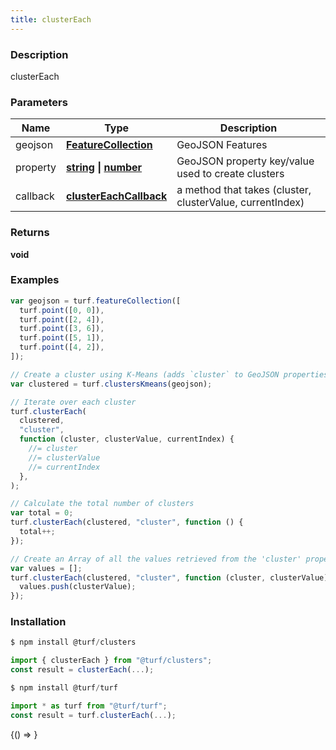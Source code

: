 ```yaml
---
title: clusterEach
---
```



### Description

clusterEach

### Parameters

| Name     | Type                                                                                                                                                                                               | Description                                               |
| -------- | -------------------------------------------------------------------------------------------------------------------------------------------------------------------------------------------------- | --------------------------------------------------------- |
| geojson  | **[FeatureCollection](https://tools.ietf.org/html/rfc7946#section-3.3)**                                                                                                                           | GeoJSON Features                                          |
| property | **[string](https://developer.mozilla.org/docs/Web/JavaScript/Reference/Global_Objects/String) &#124; [number](https://developer.mozilla.org/docs/Web/JavaScript/Reference/Global_Objects/Number)** | GeoJSON property key/value used to create clusters        |
| callback | **[clusterEachCallback](docs/api/types/clusterEachCallback.mdx)**                                                                                                                                  | a method that takes (cluster, clusterValue, currentIndex) |

### Returns

**void**

### Examples

```javascript
var geojson = turf.featureCollection([
  turf.point([0, 0]),
  turf.point([2, 4]),
  turf.point([3, 6]),
  turf.point([5, 1]),
  turf.point([4, 2]),
]);

// Create a cluster using K-Means (adds `cluster` to GeoJSON properties)
var clustered = turf.clustersKmeans(geojson);

// Iterate over each cluster
turf.clusterEach(
  clustered,
  "cluster",
  function (cluster, clusterValue, currentIndex) {
    //= cluster
    //= clusterValue
    //= currentIndex
  },
);

// Calculate the total number of clusters
var total = 0;
turf.clusterEach(clustered, "cluster", function () {
  total++;
});

// Create an Array of all the values retrieved from the 'cluster' property
var values = [];
turf.clusterEach(clustered, "cluster", function (cluster, clusterValue) {
  values.push(clusterValue);
});
```

### Installation

```javascript
$ npm install @turf/clusters

import { clusterEach } from "@turf/clusters";
const result = clusterEach(...);
```

```javascript
$ npm install @turf/turf

import * as turf from "@turf/turf";
const result = turf.clusterEach(...);
```

<!-- Expose turf as global var for experimenting in the browser console -->

<BrowserOnly>{() => <WindowTurfGlobal turf={turf} />}</BrowserOnly>
